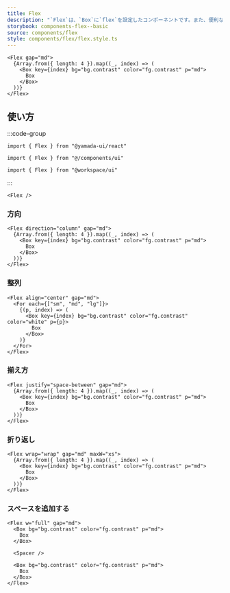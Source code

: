 ```yaml
---
title: Flex
description: "`Flex`は、`Box`に`flex`を設定したコンポーネントです。また、便利なスタイルのショートハンドが用意されています。"
storybook: components-flex--basic
source: components/flex
style: components/flex/flex.style.ts
---
```


```tsx preview
<Flex gap="md">
  {Array.from({ length: 4 }).map((_, index) => (
    <Box key={index} bg="bg.contrast" color="fg.contrast" p="md">
      Box
    </Box>
  ))}
</Flex>
```

## 使い方

:::code-group

```tsx [package]
import { Flex } from "@yamada-ui/react"
```

```tsx [alias]
import { Flex } from "@/components/ui"
```

```tsx [monorepo]
import { Flex } from "@workspace/ui"
```

:::

```tsx
<Flex />
```

### 方向

```tsx preview
<Flex direction="column" gap="md">
  {Array.from({ length: 4 }).map((_, index) => (
    <Box key={index} bg="bg.contrast" color="fg.contrast" p="md">
      Box
    </Box>
  ))}
</Flex>
```

### 整列

```tsx preview
<Flex align="center" gap="md">
  <For each={["sm", "md", "lg"]}>
    {(p, index) => (
      <Box key={index} bg="bg.contrast" color="fg.contrast" color="white" p={p}>
        Box
      </Box>
    )}
  </For>
</Flex>
```

### 揃え方

```tsx preview
<Flex justify="space-between" gap="md">
  {Array.from({ length: 4 }).map((_, index) => (
    <Box key={index} bg="bg.contrast" color="fg.contrast" p="md">
      Box
    </Box>
  ))}
</Flex>
```

### 折り返し

```tsx preview
<Flex wrap="wrap" gap="md" maxW="xs">
  {Array.from({ length: 4 }).map((_, index) => (
    <Box key={index} bg="bg.contrast" color="fg.contrast" p="md">
      Box
    </Box>
  ))}
</Flex>
```

### スペースを追加する

```tsx preview
<Flex w="full" gap="md">
  <Box bg="bg.contrast" color="fg.contrast" p="md">
    Box
  </Box>

  <Spacer />

  <Box bg="bg.contrast" color="fg.contrast" p="md">
    Box
  </Box>
</Flex>
```
